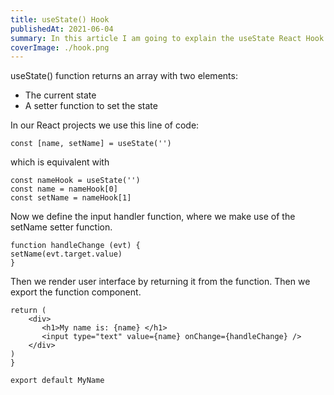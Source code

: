 ```yaml
---
title: useState() Hook
publishedAt: 2021-06-04
summary: In this article I am going to explain the useState React Hook
coverImage: ./hook.png
---
```


useState() function returns an array with two elements:

- The current state
- A setter function to set the state

In our React projects we use this line of code:

```
const [name, setName] = useState('')
```

which is equivalent with

```
const nameHook = useState('')
const name = nameHook[0]
const setName = nameHook[1]

```

Now we define the input handler function, where we make use of the setName setter function.

```
function handleChange (evt) {
setName(evt.target.value)
}
```

Then we render user interface by returning it from the function. Then we export the function component.

```
return (
    <div>
       <h1>My name is: {name} </h1>
       <input type="text" value={name} onChange={handleChange} />
    </div>
)
}

export default MyName
```
